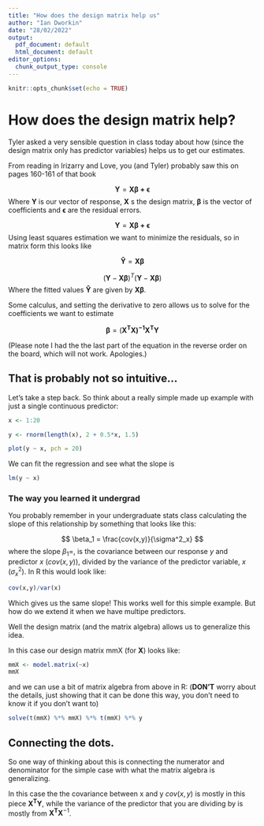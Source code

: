 ```yaml
---
title: "How does the design matrix help us"
author: "Ian Dworkin"
date: "28/02/2022"
output:
  pdf_document: default
  html_document: default
editor_options:
  chunk_output_type: console
---
```



```r
knitr::opts_chunk$set(echo = TRUE)
```

# How does the design matrix help?

Tyler asked a very sensible question in class today about how (since the design matrix only has predictor variables) helps us to get our estimates.

From reading in Irizarry and Love, you (and Tyler) probably saw this on pages 160-161 of that book


$$
\mathbf{Y} = \mathbf{X\beta + \epsilon}
$$
Where $\mathbf{Y}$ is our vector of response, $\mathbf{X}$ s the design matrix,  $\mathbf{\beta}$ is the vector of coefficients and  $\mathbf{\epsilon}$ are the residual errors.

$$
\mathbf{Y} = \mathbf{X\beta + \epsilon}
$$
Using least squares estimation we want to minimize the residuals, so in matrix form this looks like


$$
 \mathbf{\hat{Y}} = \mathbf{X\beta}
$$


$$ 
( \mathbf{Y}- \mathbf{X\beta})^T( \mathbf{Y}- \mathbf{X\beta})
$$
Where the fitted values $\mathbf{\hat{Y}}$ are given by $\mathbf{X\beta}$.

Some calculus, and setting the derivative to zero allows us to solve for the coefficients we want to estimate


$$
\mathbf{\beta} = (\mathbf{X^TX)^{-1}X^TY}
$$

(Please note I had the the last part of the equation in the reverse order on the board, which will not work. Apologies.)


## That is probably not so intuitive...

Let's take a step back. So think about a really simple made up example with just a single continuous predictor:

```r
x <- 1:20

y <- rnorm(length(x), 2 + 0.5*x, 1.5)

plot(y ~ x, pch = 20)
```


We can fit the regression and see what the slope is

```r
lm(y ~ x)
```


### The way you learned it undergrad

You probably remember in your undergraduate stats class calculating the slope of this relationship by something that looks like this:


$$
\beta_1 = \frac{cov(x,y)}{\sigma^2_x}
$$
where the slope $\beta_1 =$, is the covariance between our response *y* and predictor *x* ($cov(x,y)$), divided by the variance of the predictor variable, *x* ($\sigma^2_x$). In R this would look like:

```r
cov(x,y)/var(x)
```

Which gives us the same slope! This works well for this simple example. But how do we extend it when we have multipe predictors.

Well the design matrix (and the matrix algebra) allows us to generalize this idea.

In this case our design matrix mmX (for $\mathbf{X}$) looks like:

```r
mmX <- model.matrix(~x)
mmX 
```

and we can use a bit of matrix algebra from above in R:
(**DON'T** worry about the details, just showing that it can be done this way, you don't need to know it if you don't want to)

```r
solve(t(mmX) %*% mmX) %*% t(mmX) %*% y
```


## Connecting the dots.

So one way of thinking about this is connecting the numerator and denominator for the simple case with what the matrix algebra is generalizing.

In this case the the covariance between x and y $cov(x,y)$ is mostly in this piece $\mathbf{X^TY}$, while the variance of the predictor that you are dividing by is mostly from $\mathbf{X^TX}^{-1}$. 



